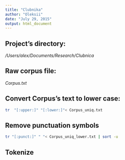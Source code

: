 ```yaml
---
title: "Clubnika"
author: "Oleksii"
date: "July 29, 2015"
output: html_document
---
```


## Project's directory: 
*/Users/alex/Documents/Research/Clubnica*

## Raw corpus file:  
*Corpus.txt*

## Convert Corpus's text to lower case:
```sh
tr  "[:upper:]" "[:lower:]"< Corpus_uniq.txt
```

## Remove punctuation symbols
```sh
tr "[:punct:]" " "< Corpus_uniq_lower.txt | sort -u
```

## Tokenize
```sh

```

